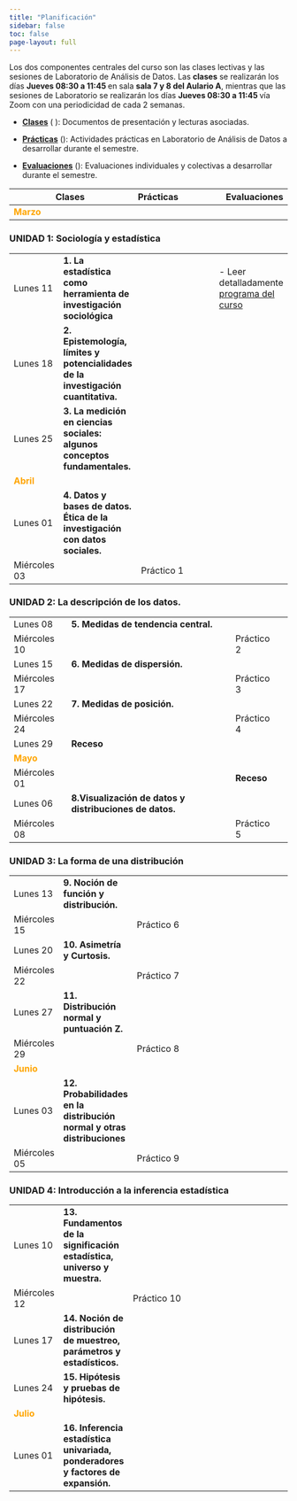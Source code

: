```yaml
---
title: "Planificación"
sidebar: false
toc: false
page-layout: full
---
```


Los dos componentes centrales del curso son las clases lectivas y las sesiones de Laboratorio de Análisis de Datos. Las **clases** se realizarán los días **Jueves 08:30 a 11:45 ** en sala **sala 7 y 8 del Aulario A**, mientras que las sesiones de Laboratorio se realizarán los días **Jueves 08:30 a 11:45 ** vía Zoom con una periodicidad de cada 2 semanas.

-   [**Clases**]() (<i class="fas fa-chalkboard-teacher"></i> ): Documentos de presentación y lecturas asociadas.

-   [**Prácticas**]() (<i class="fas fa-user-edit"></i>): Actividades prácticas en Laboratorio de Análisis de Datos a desarrollar durante el semestre.

-   [**Evaluaciones**]() (<i class="fas fa-book-reader"></i>): Evaluaciones individuales y colectivas a desarrollar durante el semestre.


| |<i class="fas fa-chalkboard-teacher"></i>  Clases  |  <i class="fas fa-user-edit"></i>   Prácticas | <i class="fas fa-book-reader"></i> Evaluaciones
-----|------------|----------------------------------|-----------
<font color="orange"> **Marzo** </font> |   |   |
### UNIDAD 1: Sociología y estadística
|||
-----|------------|-------------------|-----------
Lunes 11 | **1. La estadística como herramienta de investigación sociológica**  |   | - Leer detalladamente [programa del curso](syllabus.html)
Lunes 18 | **2. Epistemología, límites y potencialidades de la investigación cuantitativa.** | | 
Lunes 25 | **3. La medición en ciencias sociales: algunos conceptos fundamentales.** | | 
<font color="orange"> **Abril** </font> |   |   |
Lunes 01 | **4. Datos y bases de datos. Ética de la investigación con datos sociales.** | | 
Miércoles 03 |  | Práctico 1 |                                                                
### UNIDAD 2: La descripción de los datos.
|||
-----|------------|-------------------|-----------
Lunes 08 | **5. Medidas de tendencia central.**  |   |
Miércoles 10 |  | Práctico 2 | 
Lunes 15 | **6. Medidas de dispersión.** |   |
Miércoles 17 | | Práctico 3 | 
Lunes 22 | **7. Medidas de posición.** |  |
Miércoles 24| | Práctico 4 | 
Lunes 29 | **Receso** | |
<font color="orange"> **Mayo** </font> |   |   |
Miércoles 01 | | **Receso** |
Lunes 06 | **8.Visualización de datos y distribuciones de datos.** | |
Miércoles 08 | | Práctico 5 |
### UNIDAD 3: La forma de una distribución
|||
-----|------------|-------------------|-----------
Lunes 13 | **9. Noción de función y distribución.**  | | 
Miércoles 15 |  | Práctico 6 | 
Lunes 20 | **10. Asimetría y Curtosis.** | | 
Miércoles 22 | | Práctico 7 |
Lunes 27 | **11. Distribución normal y puntuación Z.** | |
Miércoles 29 | | Práctico 8 |
<font color="orange"> **Junio** </font> |   |   |
Lunes 03 |**12. Probabilidades en la distribución normal y otras distribuciones** |  |
Miércoles 05 | | Práctico 9 |
### UNIDAD 4: Introducción a la inferencia estadística
|||
-----|------------|-------------------|-----------
Lunes 10 | **13. Fundamentos de la significación estadística, universo y muestra.** | 
Miércoles 12 | | Práctico 10 |
Lunes 17 | **14. Noción de distribución de muestreo, parámetros y estadísticos.**
Lunes 24 | **15. Hipótesis y pruebas de hipótesis.** | |
<font color="orange"> **Julio** </font> |   |   |
Lunes 01 | **16. Inferencia estadística univariada, ponderadores y factores de expansión.** | |

